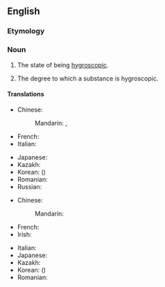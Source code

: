 ==English==

===Etymology===
{{suffix|en|hygroscopic|ity}}

===Noun===
{{en-noun|~}}

# {{lb|en|uncountable}} The state of being [[hygroscopic]].
# {{lb|en|countable}} The degree to which a substance is hygroscopic.

====Translations====
{{trans-top|the state of being hygroscopic}}
* Chinese:
*: Mandarin: {{t+|cmn|吸濕性}}, {{t+|cmn|吸湿性|tr=xīshīxìng}}
* French: {{t+|fr|hygroscopicité|f}}
* Italian: {{t|it|igroscopicità|f}}
{{trans-mid}}
* Japanese: {{t|ja|吸湿性|tr=きゅうしつせい, kyūshitsusei}}
* Kazakh: {{t|kk|ылғалданғыштық}}
* Korean: {{t|ko|흡습성}} ({{t|ko|吸濕性}})
* Romanian: {{t+|ro|higroscopicitate|f}}
* Russian: {{t+|ru|гигроскопи́чность|f}}
{{trans-bottom}}

{{trans-top|the degree to which a substance is hygroscopic}}
* Chinese:
*: Mandarin: {{t+|cmn|吸湿性|tr=xīshīxìng}}
* French: {{t+|fr|hygroscopicité|f}}
* Irish: {{t|ga|tais-scópacht|f}}
{{trans-mid}}
* Italian: {{t|it|igroscopicità|f}}
* Japanese: {{t|ja|吸湿性|tr=きゅうしつせい, kyūshitsusei}}
* Kazakh: {{t|kk|ылғалданғыштық|f}}
* Korean: {{t|ko|흡습성}} ({{t|ko|吸濕性}})
* Romanian: {{t+|ro|higroscopicitate|f}}
{{trans-bottom}}